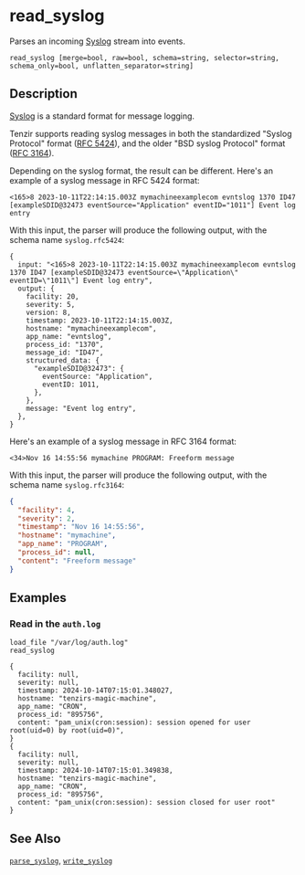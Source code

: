 
# read_syslog

Parses an incoming [Syslog](https://en.wikipedia.org/wiki/Syslog) stream into events.

```tql
read_syslog [merge=bool, raw=bool, schema=string, selector=string, schema_only=bool, unflatten_separator=string]
```

## Description

[Syslog](https://en.wikipedia.org/wiki/Syslog) is a standard format for message logging.

Tenzir supports reading syslog messages in both the standardized "Syslog Protocol" format
([RFC 5424](https://tools.ietf.org/html/rfc5424)), and the older "BSD syslog Protocol" format
([RFC 3164](https://tools.ietf.org/html/rfc3164)).

Depending on the syslog format, the result can be different.
Here's an example of a syslog message in RFC 5424 format:

```
<165>8 2023-10-11T22:14:15.003Z mymachineexamplecom evntslog 1370 ID47 [exampleSDID@32473 eventSource="Application" eventID="1011"] Event log entry
```

With this input, the parser will produce the following output, with the schema name `syslog.rfc5424`:

```tql
{
  input: "<165>8 2023-10-11T22:14:15.003Z mymachineexamplecom evntslog 1370 ID47 [exampleSDID@32473 eventSource=\"Application\" eventID=\"1011\"] Event log entry",
  output: {
    facility: 20,
    severity: 5,
    version: 8,
    timestamp: 2023-10-11T22:14:15.003Z,
    hostname: "mymachineexamplecom",
    app_name: "evntslog",
    process_id: "1370",
    message_id: "ID47",
    structured_data: {
      "exampleSDID@32473": {
        eventSource: "Application",
        eventID: 1011,
      },
    },
    message: "Event log entry",
  },
}
```

Here's an example of a syslog message in RFC 3164 format:

```
<34>Nov 16 14:55:56 mymachine PROGRAM: Freeform message
```

With this input, the parser will produce the following output, with the schema name `syslog.rfc3164`:

```json
{
  "facility": 4,
  "severity": 2,
  "timestamp": "Nov 16 14:55:56",
  "hostname": "mymachine",
  "app_name": "PROGRAM",
  "process_id": null,
  "content": "Freeform message"
}
```

<CommonOptions />

## Examples

### Read in the `auth.log`

```tql title="Pipeline"
load_file "/var/log/auth.log"
read_syslog
```

```tql
{
  facility: null,
  severity: null,
  timestamp: 2024-10-14T07:15:01.348027,
  hostname: "tenzirs-magic-machine",
  app_name: "CRON",
  process_id: "895756",
  content: "pam_unix(cron:session): session opened for user root(uid=0) by root(uid=0)",
}
{
  facility: null,
  severity: null,
  timestamp: 2024-10-14T07:15:01.349838,
  hostname: "tenzirs-magic-machine",
  app_name: "CRON",
  process_id: "895756",
  content: "pam_unix(cron:session): session closed for user root"
}
```

## See Also

[`parse_syslog`](../functions/parse_syslog.mdx), [`write_syslog`](write_syslog.md)

